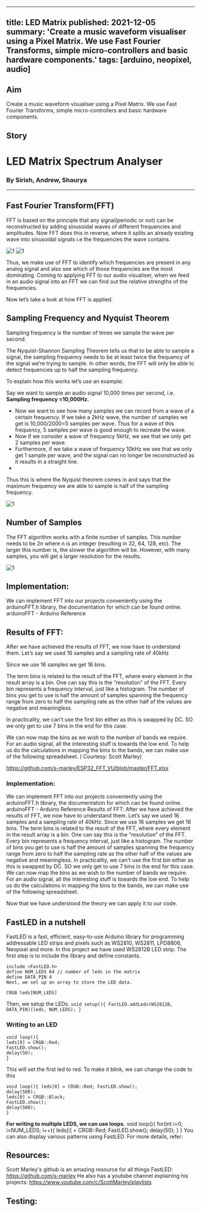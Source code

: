 <!-- ---
title: LED Matrix
tags: [arduino, neopixel, audio]
layout: article
mode: normal
type: article
sharing: true
author: Automation and Robotics Club
show_author_profile: true
show_title: true
full_width: false
header: true
cover: /assets/images/blog/thumbnails/LED Matrix.png
--- -->
---
title:  LED Matrix
published: 2021-12-05
summary: 'Create a music waveform visualiser using a Pixel Matrix. We use Fast Fourier Transforms, simple micro-controllers and basic hardware components.'
tags: [arduino, neopixel, audio]
---
## Aim
Create a music waveform visualiser using a Pixel Matrix. We use Fast Fourier Transforms, simple micro-controllers and basic hardware components.
<!--more-->
## Story
# LED Matrix Spectrum Analyser
### By Sirish, Andrew, Shaurya
---

## Fast Fourier Transform(FFT)
 
FFT is based on the principle that any signal(periodic or not) can be reconstructed by adding sinusoidal waves of different frequencies and amplitudes. Now FFT does this in reverse, where it splits an already existing wave into sinusoidal signals i.e the frequencies the wave contains.


<Image
  src='/static/images/blog/LED-Matrix/1.png'
  alt='1'
  width='auto'
  height='auto'
/>
<Image
  src='/static/images/blog/LED-Matrix/2.png'
  alt='1'
  width='auto'
  height='auto'
/>






Thus, we make use of FFT to identify which frequencies are present in any analog signal and also see which of those frequencies are the most dominating.
Coming to applying FFT to our audio visualiser, when we feed in an audio signal into an FFT we can find out the relative strengths of the frequencies.

Now let’s take a look at how FFT is applied.

## Sampling Frequency and Nyquist Theorem
Sampling frequency is the number of times we sample the wave per second.

The Nyquist-Shannon Sampling Theorem tells us that to be able to sample a signal, the sampling frequency needs to be at least twice the frequency of the signal we’re trying to sample.
In other words, the FFT will only be able to detect frequencies up to half the sampling frequency.

To explain how this works let’s use an example:

Say we want to sample an audio signal 10,000 times per second, i.e. 
**Sampling frequency =10,000Hz.**
- Now we want to see how many samples we can record from a wave of a certain frequency.
If we take a 2kHz wave, the number of samples we get is 10,000/2000=5 samples per wave.
Thus for a wave of this frequency, 5 samples per wave is good enough to recreate the wave.
- Now if we consider a wave of frequency 5kHz, we see that we only get 2 samples per wave.
- Furthermore, if we take a wave of frequency 10kHz we see that we only get 1 sample per wave, and the signal can no longer be reconstructed as it results in a straight line.
- 
Thus this is where the Nyquist theorem comes in and says that the maximum frequency we are able to sample is half of the sampling frequency.

<Image
  src='/static/images/blog/LED-Matrix/3.png'
  alt='1'
  width='auto'
  height='auto'
/>




## Number of Samples
The FFT algorithm works with a finite number of samples. This number needs to be 2n where n is an integer (resulting in 32, 64, 128, etc). The larger this number is, the slower the algorithm will be. However, with many samples, you will get a larger resolution for the results.

<Image
  src='/static/images/blog/LED-Matrix/4.png'
  alt='1'
  width='auto'
  height='auto'
/>


## Implementation:
We can implement FFT into our projects conveniently using the arduinoFFT.h library, the documentation for which can be found online.
arduinoFFT - Arduino Reference

## Results of FFT:

After we have achieved the results of FFT, we now have to understand them.
Let’s say we used 16 samples and a sampling rate of 40kHz

Since we use 16 samples we get 16 bins.

The term bins is related to the result of the FFT, where every element in the result array is a bin. One can say this is the “resolution” of the FFT. Every bin represents a frequency interval, just like a histogram. The number of bins you get to use is half the amount of samples spanning the frequency range from zero to half the sampling rate as the other half of the values are negative and meaningless.

In practicality, we can’t use the first bin either as this is swapped by DC. SO we only get to use 7 bins in the end for this case.

We can now map the bins as we wish to the number of bands we require.
For an audio signal, all the interesting stuff is towards the low end.
To help us do the calculations in mapping the bins to the bands, we can make use of the following spreadsheet. ( Courtesy: Scott Marley)

https://github.com/s-marley/ESP32_FFT_VU/blob/master/FFT.xlsx


### Implementation:
We can implement FFT into our projects conveniently using the arduinoFFT.h library, the documentation for which can be found online.
arduinoFFT - Arduino Reference
Results of FFT:
After we have achieved the results of FFT, we now have to understand them.
Let’s say we used 16 samples and a sampling rate of 40kHz.
Since we use 16 samples we get 16 bins.
The term bins is related to the result of the FFT, where every element in the result array is a bin. One can say this is the “resolution” of the FFT. Every bin represents a frequency interval, just like a histogram. The number of bins you get to use is half the amount of samples spanning the frequency range from zero to half the sampling rate as the other half of the values are negative and meaningless.
In practicality, we can’t use the first bin either as this is swapped by DC. SO we only get to use 7 bins in the end for this case.
We can now map the bins as we wish to the number of bands we require.
For an audio signal, all the interesting stuff is towards the low end. To help us do the calculations in mapping the bins to the bands, we can make use of the following spreadsheet.

Now that we have understood the theory we can apply it to our code.

## FastLED in a nutshell

FastLED is a fast, efficient, easy-to-use Arduino library for programming addressable LED strips and pixels such as WS2810, WS2811,
LPD8806, Neopixel and more. In this project we have used WS2812B LED strip. The first step is to include the library and define constants. 
```
include <FastLED.h> 
define NUM_LEDS 64 // number of leds in the matrix 
define DATA_PIN 4 
Next, we set up an array to store the LED data.

CRGB leds[NUM_LEDS]
```
Then, we setup the LEDs.
`void setup(){ FastLED.addLeds(WS2812B, DATA_PIN)(leds, NUM_LEDS); }` 

### Writing to an LED 
```
void loop(){
leds[0] = CRGB::Red;
FastLED.show();
delay(50);
}
```

This will set the first led to red. To make it blink, we can change the code to this
```
void loop(){ leds[0] = CRGB::Red; FastLED.show();
delay(500); 
leds[0] = CRGB::Black;
FastLED.show();
delay(500);
}
``` 
**For writing to multiple LEDS, we can use loops.**
void loop(){ for(int i=0; i<NUM_LEDS; i++){ leds[i] = CRGB::Red;
FastLED.show(); delay(50); } } 
You can also display various patterns using FastLED.
For more details, refer:

## Resources: 

Scott Marley's github is an amazing resource for all things FastLED: https://github.com/s-marley
He also has a youtube channel explaining his projects: https://www.youtube.com/c/ScottMarley/playlists

## Testing:
<EmbedItem url='https://www.youtube.com/embed/1JBfoynNbsk' />

<EmbedItem url='https://www.youtube.com/embed/1-eKlAaiR5k' />

